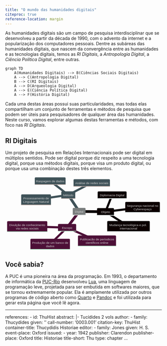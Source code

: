 ```yaml
---
title: "O mundo das humanidades digitais"
citeproc: true
reference-location: margin
---
```


As humanidades digitais são um campo de pesquisa interdisciplinar que se desenvolveu a partir da década de 1990, com o advento da internet e a popularização dos computadores pessoais. Dentre as subáreas das humanidades digitais, que nascem da convergência entre as humanidades e as tecnologias digitais, temos as *RI Digitais*, a *Antropologia Digital*, a *Ciência Política Digital*, entre outras.

```mermaid
graph TD
    A(Humanidades Digitais) --> B(Ciências Sociais Digitais)
    A --> C(Antropologia Digital)
    B --> C(RI Digitais)
    A --> D(Arqueologia Digital)
    A --> E(Ciência Política Digital)
    A --> F(História Digital)
```

Cada uma destas áreas possui suas particularidades, mas todas elas compartilham um conjunto de ferramentas e métodos de pesquisa que podem ser úteis para pesquisadores de qualquer área das humanidades. Neste curso, vamos explorar algumas destas ferramentas e métodos, com foco nas *RI Digitais*.

## RI Digitais

Um projeto de pesquisa em Relações Internacionais pode ser digital em múltiplos sentidos. Pode ser digital porque diz respeito a uma tecnologia digital, porque usa métodos digitais, porque visa um produto digital, ou porque usa uma combinação destes três elementos.

<svg aria-roledescription="mindmap" role="graphics-document document" viewBox="5 5 814.2041015625 394.5540771484375" style="max-width: 100%;" xmlns="http://www.w3.org/2000/svg" width="100%" id="graph-div" height="100%" xmlns:xlink="http://www.w3.org/1999/xlink"><style>@import url("https://cdnjs.cloudflare.com/ajax/libs/font-awesome/6.4.0/css/all.min.css");'</style><style>#graph-div{font-family:"trebuchet ms",verdana,arial,sans-serif;font-size:16px;fill:#ccc;}#graph-div .error-icon{fill:#a44141;}#graph-div .error-text{fill:#ddd;stroke:#ddd;}#graph-div .edge-thickness-normal{stroke-width:2px;}#graph-div .edge-thickness-thick{stroke-width:3.5px;}#graph-div .edge-pattern-solid{stroke-dasharray:0;}#graph-div .edge-pattern-dashed{stroke-dasharray:3;}#graph-div .edge-pattern-dotted{stroke-dasharray:2;}#graph-div .marker{fill:lightgrey;stroke:lightgrey;}#graph-div .marker.cross{stroke:lightgrey;}#graph-div svg{font-family:"trebuchet ms",verdana,arial,sans-serif;font-size:16px;}#graph-div .edge{stroke-width:3;}#graph-div .section--1 rect,#graph-div .section--1 path,#graph-div .section--1 circle,#graph-div .section--1 polygon,#graph-div .section--1 path{fill:#1f2020;}#graph-div .section--1 text{fill:lightgrey;}#graph-div .node-icon--1{font-size:40px;color:lightgrey;}#graph-div .section-edge--1{stroke:#1f2020;}#graph-div .edge-depth--1{stroke-width:17;}#graph-div .section--1 line{stroke:#e0dfdf;stroke-width:3;}#graph-div .disabled,#graph-div .disabled circle,#graph-div .disabled text{fill:lightgray;}#graph-div .disabled text{fill:#efefef;}#graph-div .section-0 rect,#graph-div .section-0 path,#graph-div .section-0 circle,#graph-div .section-0 polygon,#graph-div .section-0 path{fill:#0b0000;}#graph-div .section-0 text{fill:lightgrey;}#graph-div .node-icon-0{font-size:40px;color:lightgrey;}#graph-div .section-edge-0{stroke:#0b0000;}#graph-div .edge-depth-0{stroke-width:14;}#graph-div .section-0 line{stroke:#f4ffff;stroke-width:3;}#graph-div .disabled,#graph-div .disabled circle,#graph-div .disabled text{fill:lightgray;}#graph-div .disabled text{fill:#efefef;}#graph-div .section-1 rect,#graph-div .section-1 path,#graph-div .section-1 circle,#graph-div .section-1 polygon,#graph-div .section-1 path{fill:#4d1037;}#graph-div .section-1 text{fill:lightgrey;}#graph-div .node-icon-1{font-size:40px;color:lightgrey;}#graph-div .section-edge-1{stroke:#4d1037;}#graph-div .edge-depth-1{stroke-width:11;}#graph-div .section-1 line{stroke:#b2efc8;stroke-width:3;}#graph-div .disabled,#graph-div .disabled circle,#graph-div .disabled text{fill:lightgray;}#graph-div .disabled text{fill:#efefef;}#graph-div .section-2 rect,#graph-div .section-2 path,#graph-div .section-2 circle,#graph-div .section-2 polygon,#graph-div .section-2 path{fill:#3f5258;}#graph-div .section-2 text{fill:lightgrey;}#graph-div .node-icon-2{font-size:40px;color:lightgrey;}#graph-div .section-edge-2{stroke:#3f5258;}#graph-div .edge-depth-2{stroke-width:8;}#graph-div .section-2 line{stroke:#c0ada7;stroke-width:3;}#graph-div .disabled,#graph-div .disabled circle,#graph-div .disabled text{fill:lightgray;}#graph-div .disabled text{fill:#efefef;}#graph-div .section-3 rect,#graph-div .section-3 path,#graph-div .section-3 circle,#graph-div .section-3 polygon,#graph-div .section-3 path{fill:#4f2f1b;}#graph-div .section-3 text{fill:lightgrey;}#graph-div .node-icon-3{font-size:40px;color:lightgrey;}#graph-div .section-edge-3{stroke:#4f2f1b;}#graph-div .edge-depth-3{stroke-width:5;}#graph-div .section-3 line{stroke:#b0d0e4;stroke-width:3;}#graph-div .disabled,#graph-div .disabled circle,#graph-div .disabled text{fill:lightgray;}#graph-div .disabled text{fill:#efefef;}#graph-div .section-4 rect,#graph-div .section-4 path,#graph-div .section-4 circle,#graph-div .section-4 polygon,#graph-div .section-4 path{fill:#6e0a0a;}#graph-div .section-4 text{fill:lightgrey;}#graph-div .node-icon-4{font-size:40px;color:lightgrey;}#graph-div .section-edge-4{stroke:#6e0a0a;}#graph-div .edge-depth-4{stroke-width:2;}#graph-div .section-4 line{stroke:#91f5f5;stroke-width:3;}#graph-div .disabled,#graph-div .disabled circle,#graph-div .disabled text{fill:lightgray;}#graph-div .disabled text{fill:#efefef;}#graph-div .section-5 rect,#graph-div .section-5 path,#graph-div .section-5 circle,#graph-div .section-5 polygon,#graph-div .section-5 path{fill:#3b0048;}#graph-div .section-5 text{fill:lightgrey;}#graph-div .node-icon-5{font-size:40px;color:lightgrey;}#graph-div .section-edge-5{stroke:#3b0048;}#graph-div .edge-depth-5{stroke-width:-1;}#graph-div .section-5 line{stroke:#c4ffb7;stroke-width:3;}#graph-div .disabled,#graph-div .disabled circle,#graph-div .disabled text{fill:lightgray;}#graph-div .disabled text{fill:#efefef;}#graph-div .section-6 rect,#graph-div .section-6 path,#graph-div .section-6 circle,#graph-div .section-6 polygon,#graph-div .section-6 path{fill:#995a01;}#graph-div .section-6 text{fill:lightgrey;}#graph-div .node-icon-6{font-size:40px;color:lightgrey;}#graph-div .section-edge-6{stroke:#995a01;}#graph-div .edge-depth-6{stroke-width:-4;}#graph-div .section-6 line{stroke:#66a5fe;stroke-width:3;}#graph-div .disabled,#graph-div .disabled circle,#graph-div .disabled text{fill:lightgray;}#graph-div .disabled text{fill:#efefef;}#graph-div .section-7 rect,#graph-div .section-7 path,#graph-div .section-7 circle,#graph-div .section-7 polygon,#graph-div .section-7 path{fill:#154706;}#graph-div .section-7 text{fill:lightgrey;}#graph-div .node-icon-7{font-size:40px;color:lightgrey;}#graph-div .section-edge-7{stroke:#154706;}#graph-div .edge-depth-7{stroke-width:-7;}#graph-div .section-7 line{stroke:#eab8f9;stroke-width:3;}#graph-div .disabled,#graph-div .disabled circle,#graph-div .disabled text{fill:lightgray;}#graph-div .disabled text{fill:#efefef;}#graph-div .section-8 rect,#graph-div .section-8 path,#graph-div .section-8 circle,#graph-div .section-8 polygon,#graph-div .section-8 path{fill:#161722;}#graph-div .section-8 text{fill:lightgrey;}#graph-div .node-icon-8{font-size:40px;color:lightgrey;}#graph-div .section-edge-8{stroke:#161722;}#graph-div .edge-depth-8{stroke-width:-10;}#graph-div .section-8 line{stroke:#e9e8dd;stroke-width:3;}#graph-div .disabled,#graph-div .disabled circle,#graph-div .disabled text{fill:lightgray;}#graph-div .disabled text{fill:#efefef;}#graph-div .section-9 rect,#graph-div .section-9 path,#graph-div .section-9 circle,#graph-div .section-9 polygon,#graph-div .section-9 path{fill:#00296f;}#graph-div .section-9 text{fill:lightgrey;}#graph-div .node-icon-9{font-size:40px;color:lightgrey;}#graph-div .section-edge-9{stroke:#00296f;}#graph-div .edge-depth-9{stroke-width:-13;}#graph-div .section-9 line{stroke:#ffd690;stroke-width:3;}#graph-div .disabled,#graph-div .disabled circle,#graph-div .disabled text{fill:lightgray;}#graph-div .disabled text{fill:#efefef;}#graph-div .section-10 rect,#graph-div .section-10 path,#graph-div .section-10 circle,#graph-div .section-10 polygon,#graph-div .section-10 path{fill:#01629c;}#graph-div .section-10 text{fill:lightgrey;}#graph-div .node-icon-10{font-size:40px;color:lightgrey;}#graph-div .section-edge-10{stroke:#01629c;}#graph-div .edge-depth-10{stroke-width:-16;}#graph-div .section-10 line{stroke:#fe9d63;stroke-width:3;}#graph-div .disabled,#graph-div .disabled circle,#graph-div .disabled text{fill:lightgray;}#graph-div .disabled text{fill:#efefef;}#graph-div .section-root rect,#graph-div .section-root path,#graph-div .section-root circle,#graph-div .section-root polygon{fill:hsl(180, 1.5873015873%, 48.3529411765%);}#graph-div .section-root text{fill:undefined;}#graph-div .icon-container{height:100%;display:flex;justify-content:center;align-items:center;}#graph-div .edge{fill:none;}#graph-div .mindmap-node-label{dy:1em;alignment-baseline:middle;text-anchor:middle;dominant-baseline:middle;text-align:center;}#graph-div :root{--mermaid-font-family:"trebuchet ms",verdana,arial,sans-serif;}</style><g></g><g></g><g class="mindmap-edges"><path class="edge section-edge-0 edge-depth-1" d="M 532.0688246035616,179.9549082145608 L 543.774107430834,150.31768760954762 L555.4793902581064,120.68046700453445"></path><path class="edge section-edge-0 edge-depth-1" d="M 541.446691649812,192.07630715127155 L 622.8891948257318,182.0660784566683 L704.3316980016516,172.05584976206504"></path><path class="edge section-edge-0 edge-depth-1" d="M 539.2435490771625,201.91216597410926 L 586.3489664284355,231.642492856883 L633.4543837797085,261.37281973965673"></path><path class="edge section-edge-0 edge-depth-0" d="M 404.5228019605086,192.50262392602636 L 458.0412611305959,193.1181623074925 L511.5597203006832,193.73370068895863"></path><path class="edge section-edge-1 edge-depth-1" d="M 316.01062711275955,286.5788270055604 L 282.76405725607987,319.0770008148627 L249.51748739940018,351.57517462416496"></path><path class="edge section-edge-1 edge-depth-1" d="M 340.4558881134475,282.15990985932973 L 404.5188656768819,310.488066935468 L468.5818432403163,338.81622401160627"></path><path class="edge section-edge-1 edge-depth-1" d="M 311.7432820536332,275.6690887321393 L 223.0561363143255,273.1579134442875 L134.3689905750178,270.6467381564357"></path><path class="edge section-edge-1 edge-depth-0" d="M 380.5271072534254,204.3325982450408 L 358.13053330552157,234.21187868565494 L335.7339593576177,264.09115912626913"></path><path class="edge section-edge-2 edge-depth-1" d="M 318.02509641786673,108.68235768546558 L 249.09249690353357,118.75703260885186 L180.15989738920038,128.83170753223814"></path><path class="edge section-edge-2 edge-depth-1" d="M 321.00787975681305,97.32881060928506 L 285.85423636853426,70.10499510117577 L250.70059298025544,42.881179593066484"></path><path class="edge section-edge-2 edge-depth-1" d="M 346.1877810980013,99.61617264484451 L 393.8831954630476,74.9207173881181 L441.57860982809393,50.22526213139169"></path><path class="edge section-edge-2 edge-depth-0" d="M 381.2594172519197,179.81212386185499 L 361.19560392113544,149.42161460433383 L341.1317905903512,119.03110534681267"></path></g><g class="mindmap-nodes"><g transform="translate(356.30504398239214, 173.6332390063161)" class="mindmap-node section--1 section-root"><g><path d="M0 32.39375 v-27.393749999999997 q0,-5 5,-5 h56.4375 q5,0 5,5 v32.39375 H0 Z" class="node-bkg node-no-border" id="node-0"></path><line y2="37.39375" x2="66.4375" y1="37.39375" x1="0" class="node-line--1"></line></g><g transform="translate(33.21875, 5)" text-anchor="middle" dominant-baseline="middle" alignment-baseline="middle" dy="1em"><g><rect class="background"></rect><text y="-10.1"><tspan dy="1.1em" y="-0.1em" x="0" class="text-outer-tspan"><tspan font-weight="normal" class="text-inner-tspan" font-style="normal">Digital</tspan></tspan></text></g></g></g><g transform="translate(482.44935327879966, 175.20933560866888)" class="mindmap-node section-0"><g><path d="M0 32.39375 v-27.393749999999997 q0,-5 5,-5 h78.21875 q5,0 5,5 v32.39375 H0 Z" class="node-bkg node-no-border" id="node-1"></path><line y2="37.39375" x2="88.21875" y1="37.39375" x1="0" class="node-line-0"></line></g><g transform="translate(44.109375, 5)" text-anchor="middle" dominant-baseline="middle" alignment-baseline="middle" dy="1em"><g><rect class="background"></rect><text y="-10.1"><tspan dy="1.1em" y="-0.1em" x="0" class="text-outer-tspan"><tspan font-weight="normal" class="text-inner-tspan" font-style="normal">Objeto</tspan></tspan></text></g></g></g><g transform="translate(485.77073658286827, 88.03228961042635)" class="mindmap-node section-0"><g><path d="M0 32.39375 v-27.393749999999997 q0,-5 5,-5 h140.4375 q5,0 5,5 v32.39375 H0 Z" class="node-bkg node-no-border" id="node-2"></path><line y2="37.39375" x2="150.4375" y1="37.39375" x1="0" class="node-line-0"></line></g><g transform="translate(75.21875, 5)" text-anchor="middle" dominant-baseline="middle" alignment-baseline="middle" dy="1em"><g><rect class="background"></rect><text y="-10.1"><tspan dy="1.1em" y="-0.1em" x="0" class="text-outer-tspan"><tspan font-weight="normal" class="text-inner-tspan" font-style="normal">Diplomacia</tspan><tspan font-weight="normal" class="text-inner-tspan" font-style="normal"> Digital</tspan></tspan></text></g></g></g><g transform="translate(629.235286372664, 142.7321963046677)" class="mindmap-node section-0"><g><path d="M0 49.9875 v-44.9875 q0,-5 5,-5 h169.96875 q5,0 5,5 v49.9875 H0 Z" class="node-bkg node-no-border" id="node-3"></path><line y2="54.9875" x2="179.96875" y1="54.9875" x1="0" class="node-line-0"></line></g><g transform="translate(89.984375, 5)" text-anchor="middle" dominant-baseline="middle" alignment-baseline="middle" dy="1em"><g><rect class="background"></rect><text y="-10.1"><tspan dy="1.1em" y="-0.1em" x="0" class="text-outer-tspan"><tspan font-weight="normal" class="text-inner-tspan" font-style="normal">Segurança</tspan><tspan font-weight="normal" class="text-inner-tspan" font-style="normal"> nacional</tspan><tspan font-weight="normal" class="text-inner-tspan" font-style="normal"> no</tspan></tspan><tspan dy="1.1em" y="1em" x="0" class="text-outer-tspan"><tspan font-weight="normal" class="text-inner-tspan" font-style="normal">Cyberespaço</tspan></tspan></text></g></g></g><g transform="translate(535.5610795780713, 241.88502510509713)" class="mindmap-node section-0"><g><path d="M0 49.9875 v-44.9875 q0,-5 5,-5 h211.15625 q5,0 5,5 v49.9875 H0 Z" class="node-bkg node-no-border" id="node-4"></path><line y2="54.9875" x2="221.15625" y1="54.9875" x1="0" class="node-line-0"></line></g><g transform="translate(110.578125, 5)" text-anchor="middle" dominant-baseline="middle" alignment-baseline="middle" dy="1em"><g><rect class="background"></rect><text y="-10.1"><tspan dy="1.1em" y="-0.1em" x="0" class="text-outer-tspan"><tspan font-weight="normal" class="text-inner-tspan" font-style="normal">Mudança</tspan><tspan font-weight="normal" class="text-inner-tspan" font-style="normal"> tecnológica</tspan><tspan font-weight="normal" class="text-inner-tspan" font-style="normal"> e</tspan><tspan font-weight="normal" class="text-inner-tspan" font-style="normal"> pol.</tspan><tspan font-weight="normal" class="text-inner-tspan" font-style="normal"> </tspan></tspan><tspan dy="1.1em" y="1em" x="0" class="text-outer-tspan"><tspan font-weight="normal" class="text-inner-tspan" font-style="normal">internacional</tspan></tspan></text></g></g></g><g transform="translate(279.549772628651, 257.3967683649938)" class="mindmap-node section-1"><g><path d="M0 32.39375 v-27.393749999999997 q0,-5 5,-5 h84.375 q5,0 5,5 v32.39375 H0 Z" class="node-bkg node-no-border" id="node-5"></path><line y2="37.39375" x2="94.375" y1="37.39375" x1="0" class="node-line-1"></line></g><g transform="translate(47.1875, 5)" text-anchor="middle" dominant-baseline="middle" alignment-baseline="middle" dy="1em"><g><rect class="background"></rect><text y="-10.1"><tspan dy="1.1em" y="-0.1em" x="0" class="text-outer-tspan"><tspan font-weight="normal" class="text-inner-tspan" font-style="normal">Escopo</tspan></tspan></text></g></g></g><g transform="translate(136.05646688350873, 334.5666082647316)" class="mindmap-node section-1"><g><path d="M0 49.9875 v-44.9875 q0,-5 5,-5 h195.46875 q5,0 5,5 v49.9875 H0 Z" class="node-bkg node-no-border" id="node-6"></path><line y2="54.9875" x2="205.46875" y1="54.9875" x1="0" class="node-line-1"></line></g><g transform="translate(102.734375, 5)" text-anchor="middle" dominant-baseline="middle" alignment-baseline="middle" dy="1em"><g><rect class="background"></rect><text y="-10.1"><tspan dy="1.1em" y="-0.1em" x="0" class="text-outer-tspan"><tspan font-weight="normal" class="text-inner-tspan" font-style="normal">Produção</tspan><tspan font-weight="normal" class="text-inner-tspan" font-style="normal"> de</tspan><tspan font-weight="normal" class="text-inner-tspan" font-style="normal"> um</tspan><tspan font-weight="normal" class="text-inner-tspan" font-style="normal"> banco</tspan><tspan font-weight="normal" class="text-inner-tspan" font-style="normal"> de</tspan></tspan><tspan dy="1.1em" y="1em" x="0" class="text-outer-tspan"><tspan font-weight="normal" class="text-inner-tspan" font-style="normal">dados</tspan></tspan></text></g></g></g><g transform="translate(383.3629587251128, 317.3887405059422)" class="mindmap-node section-1"><g><path d="M0 49.9875 v-44.9875 q0,-5 5,-5 h187.875 q5,0 5,5 v49.9875 H0 Z" class="node-bkg node-no-border" id="node-7"></path><line y2="54.9875" x2="197.875" y1="54.9875" x1="0" class="node-line-1"></line></g><g transform="translate(98.9375, 5)" text-anchor="middle" dominant-baseline="middle" alignment-baseline="middle" dy="1em"><g><rect class="background"></rect><text y="-10.1"><tspan dy="1.1em" y="-0.1em" x="0" class="text-outer-tspan"><tspan font-weight="normal" class="text-inner-tspan" font-style="normal">Publicacão</tspan><tspan font-weight="normal" class="text-inner-tspan" font-style="normal"> de</tspan><tspan font-weight="normal" class="text-inner-tspan" font-style="normal"> períodicos</tspan></tspan><tspan dy="1.1em" y="1em" x="0" class="text-outer-tspan"><tspan font-weight="normal" class="text-inner-tspan" font-style="normal">científicos</tspan><tspan font-weight="normal" class="text-inner-tspan" font-style="normal"> online</tspan></tspan></text></g></g></g><g transform="translate(15, 242.72843352358117)" class="mindmap-node section-1"><g><path d="M0 49.9875 v-44.9875 q0,-5 5,-5 h198.75 q5,0 5,5 v49.9875 H0 Z" class="node-bkg node-no-border" id="node-8"></path><line y2="54.9875" x2="208.75" y1="54.9875" x1="0" class="node-line-1"></line></g><g transform="translate(104.375, 5)" text-anchor="middle" dominant-baseline="middle" alignment-baseline="middle" dy="1em"><g><rect class="background"></rect><text y="-10.1"><tspan dy="1.1em" y="-0.1em" x="0" class="text-outer-tspan"><tspan font-weight="normal" class="text-inner-tspan" font-style="normal">Divulção</tspan><tspan font-weight="normal" class="text-inner-tspan" font-style="normal"> de</tspan><tspan font-weight="normal" class="text-inner-tspan" font-style="normal"> conhecimento</tspan></tspan><tspan dy="1.1em" y="1em" x="0" class="text-outer-tspan"><tspan font-weight="normal" class="text-inner-tspan" font-style="normal">via</tspan><tspan font-weight="normal" class="text-inner-tspan" font-style="normal"> redes</tspan><tspan font-weight="normal" class="text-inner-tspan" font-style="normal"> sociais</tspan></tspan></text></g></g></g><g transform="translate(296.60178885987875, 87.81624020235154)" class="mindmap-node section-2"><g><path d="M0 32.39375 v-27.393749999999997 q0,-5 5,-5 h62.53125 q5,0 5,5 v32.39375 H0 Z" class="node-bkg node-no-border" id="node-9"></path><line y2="37.39375" x2="72.53125" y1="37.39375" x1="0" class="node-line-2"></line></g><g transform="translate(36.265625, 5)" text-anchor="middle" dominant-baseline="middle" alignment-baseline="middle" dy="1em"><g><rect class="background"></rect><text y="-10.1"><tspan dy="1.1em" y="-0.1em" x="0" class="text-outer-tspan"><tspan font-weight="normal" class="text-inner-tspan" font-style="normal">Método</tspan></tspan></text></g></g></g><g transform="translate(88.06757994718839, 103.50720001535217)" class="mindmap-node section-2"><g><path d="M0 49.9875 v-44.9875 q0,-5 5,-5 h144.5 q5,0 5,5 v49.9875 H0 Z" class="node-bkg node-no-border" id="node-10"></path><line y2="54.9875" x2="154.5" y1="54.9875" x1="0" class="node-line-2"></line></g><g transform="translate(77.25, 5)" text-anchor="middle" dominant-baseline="middle" alignment-baseline="middle" dy="1em"><g><rect class="background"></rect><text y="-10.1"><tspan dy="1.1em" y="-0.1em" x="0" class="text-outer-tspan"><tspan font-weight="normal" class="text-inner-tspan" font-style="normal">Processamento</tspan><tspan font-weight="normal" class="text-inner-tspan" font-style="normal"> de</tspan></tspan><tspan dy="1.1em" y="1em" x="0" class="text-outer-tspan"><tspan font-weight="normal" class="text-inner-tspan" font-style="normal">Linguagem</tspan><tspan font-weight="normal" class="text-inner-tspan" font-style="normal"> Natural</tspan></tspan></text></g></g></g><g transform="translate(158.76293387718977, 15)" class="mindmap-node section-2"><g><path d="M0 32.39375 v-27.393749999999997 q0,-5 5,-5 h150.15625 q5,0 5,5 v32.39375 H0 Z" class="node-bkg node-no-border" id="node-11"></path><line y2="37.39375" x2="160.15625" y1="37.39375" x1="0" class="node-line-2"></line></g><g transform="translate(80.078125, 5)" text-anchor="middle" dominant-baseline="middle" alignment-baseline="middle" dy="1em"><g><rect class="background"></rect><text y="-10.1"><tspan dy="1.1em" y="-0.1em" x="0" class="text-outer-tspan"><tspan font-weight="normal" class="text-inner-tspan" font-style="normal">Raspagem</tspan><tspan font-weight="normal" class="text-inner-tspan" font-style="normal"> de</tspan><tspan font-weight="normal" class="text-inner-tspan" font-style="normal"> dados</tspan></tspan></text></g></g></g><g transform="translate(360.2739770662165, 24.631444573884664)" class="mindmap-node section-2"><g><path d="M0 32.39375 v-27.393749999999997 q0,-5 5,-5 h179.25 q5,0 5,5 v32.39375 H0 Z" class="node-bkg node-no-border" id="node-12"></path><line y2="37.39375" x2="189.25" y1="37.39375" x1="0" class="node-line-2"></line></g><g transform="translate(94.625, 5)" text-anchor="middle" dominant-baseline="middle" alignment-baseline="middle" dy="1em"><g><rect class="background"></rect><text y="-10.1"><tspan dy="1.1em" y="-0.1em" x="0" class="text-outer-tspan"><tspan font-weight="normal" class="text-inner-tspan" font-style="normal">Análise</tspan><tspan font-weight="normal" class="text-inner-tspan" font-style="normal"> de</tspan><tspan font-weight="normal" class="text-inner-tspan" font-style="normal"> redes</tspan><tspan font-weight="normal" class="text-inner-tspan" font-style="normal"> sociais</tspan></tspan></text></g></g></g></g></svg>


::: {.callout-note}
## Você sabia?
A PUC é uma pioneira na área da programação. Em 1993, o departamento de informática da [PUC-Rio](https://www.inf.puc-rio.br/) desenvolveu [Lua](https://www.lua.org/), uma linguagem de programação leve, projetada para ser embutida em softwares maiores, que se tornou extremamente popular. Ela é amplamente utilizada por outros programas de código aberto como [Quarto](https://quarto.org/) e [Pandoc](https://pandoc.org/) e foi utilizada para gerar esta página que você lê agora.
:::



::: {.grid .course-details .course-details-smaller .small}
:::::: {.g-col-6}

::::::

:::::: {.g-col-6}

::::::
:::


---
references:
- id: ThuHist
  abstract: |-
    Tucídides
    2 vols
  author:
    - family: Thucydides
      given: ''
  call-number: '0003.001'
  citation-key: ThuHist
  container-title: Thucydidis Historiae
  editor:
    - family: Jones
      given: H. S.
  event-place: Oxford
  issued:
    - year: 1942
  publisher: Clarendon
  publisher-place: Oxford
  title: Historiae
  title-short: Thu
  type: chapter
...



